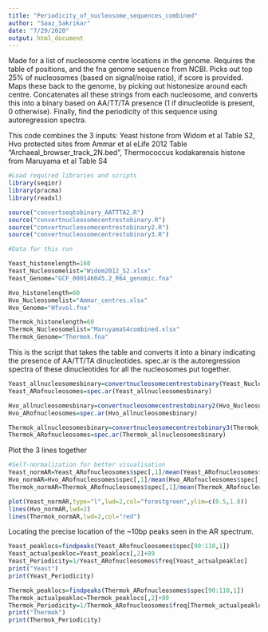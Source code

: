 ---
title: "Periodicity_of_nucleosome_sequences_combined"
author: "Saaz_Sakrikar"
date: "7/29/2020"
output: html_document
---

Made for a list of nucleosome centre locations in the genome. Requires the table of positions, and the fna genome sequence from NCBI. Picks out top 25% of nucleosomes (based on signal/noise ratio), if score is provided. Maps these back to the genome, by picking out histonesize around each centre. Concatenates all these strings from each nucleosome, and converts this into a binary based on AA/TT/TA presence (1 if dinucleotide is present, 0 otherwise). Finally, find the periodicity of this sequence using autoregression spectra.

This code combines the 3 inputs: Yeast histone from Widom et al Table S2, Hvo protected sites from Ammar et al eLife 2012 Table "Archaeal_browser_track_2N.bed", Thermococcus kodakarensis histone from Maruyama et al Table S4

```{r setup, warning=FALSE,error=FALSE}
#Load required libraries and scripts
library(seqinr)
library(pracma)
library(readxl)

source("convertseqtobinary_AATTTA2.R")
source("convertnucleosomecentrestobinary.R")
source("convertnucleosomecentrestobinary2.R")
source("convertnucleosomecentrestobinary3.R")
```


```{r load_data}
#Data for this run

Yeast_histonelength=160
Yeast_Nucleosomelist="Widom2012_S2.xlsx"
Yeast_Genome="GCF_000146045.2_R64_genomic.fna"

Hvo_histonelength=60
Hvo_Nucleosomelist="Ammar_centres.xlsx"
Hvo_Genome="Hfxvol.fna"

Thermok_histonelength=60
Thermok_Nucleosomelist="MaruyamaS4combined.xlsx"
Thermok_Genome="Thermok.fna"

```

This is the script that takes the table and converts it into a binary indicating the presence of AA/TT/TA dinucleotides.
spec.ar is the autoregression spectra of these dinucleotides for all the nucleosomes put together.

```{r periodicity_calculation,fig.show="FALSE"}
Yeast_allnucleosomesbinary=convertnucleosomecentrestobinary(Yeast_Nucleosomelist,Yeast_Genome,Yeast_histonelength)
Yeast_ARofnucleosomes=spec.ar(Yeast_allnucleosomesbinary)

Hvo_allnucleosomesbinary=convertnucleosomecentrestobinary2(Hvo_Nucleosomelist,Hvo_Genome,Hvo_histonelength)
Hvo_ARofnucleosomes=spec.ar(Hvo_allnucleosomesbinary)

Thermok_allnucleosomesbinary=convertnucleosomecentrestobinary3(Thermok_Nucleosomelist,Thermok_Genome,Thermok_histonelength)
Thermok_ARofnucleosomes=spec.ar(Thermok_allnucleosomesbinary)
```

Plot the 3 lines together
```{r plotting}
#Self-normalization for better visualisation
Yeast_normAR=Yeast_ARofnucleosomes$spec[,1]/mean(Yeast_ARofnucleosomes$spec[,1])
Hvo_normAR=Hvo_ARofnucleosomes$spec[,1]/mean(Hvo_ARofnucleosomes$spec[,1])
Thermok_normAR=Thermok_ARofnucleosomes$spec[,1]/mean(Thermok_ARofnucleosomes$spec[,1])

plot(Yeast_normAR,type="l",lwd=2,col="forestgreen",ylim=c(0.5,1.8))
lines(Hvo_normAR,lwd=2)
lines(Thermok_normAR,lwd=2,col="red")

```

Locating the precise location of the ~10bp peaks seen in the AR spectrum.
```{r precise_location_of_peak}
Yeast_peaklocs=findpeaks(Yeast_ARofnucleosomes$spec[90:110,1])
Yeast_actualpeakloc=Yeast_peaklocs[,2]+89
Yeast_Periodicity=1/Yeast_ARofnucleosomes$freq[Yeast_actualpeakloc]
print("Yeast")
print(Yeast_Periodicity)

Thermok_peaklocs=findpeaks(Thermok_ARofnucleosomes$spec[90:110,1])
Thermok_actualpeakloc=Thermok_peaklocs[,2]+89
Thermok_Periodicity=1/Thermok_ARofnucleosomes$freq[Thermok_actualpeakloc]
print("Thermok")
print(Thermok_Periodicity)
```